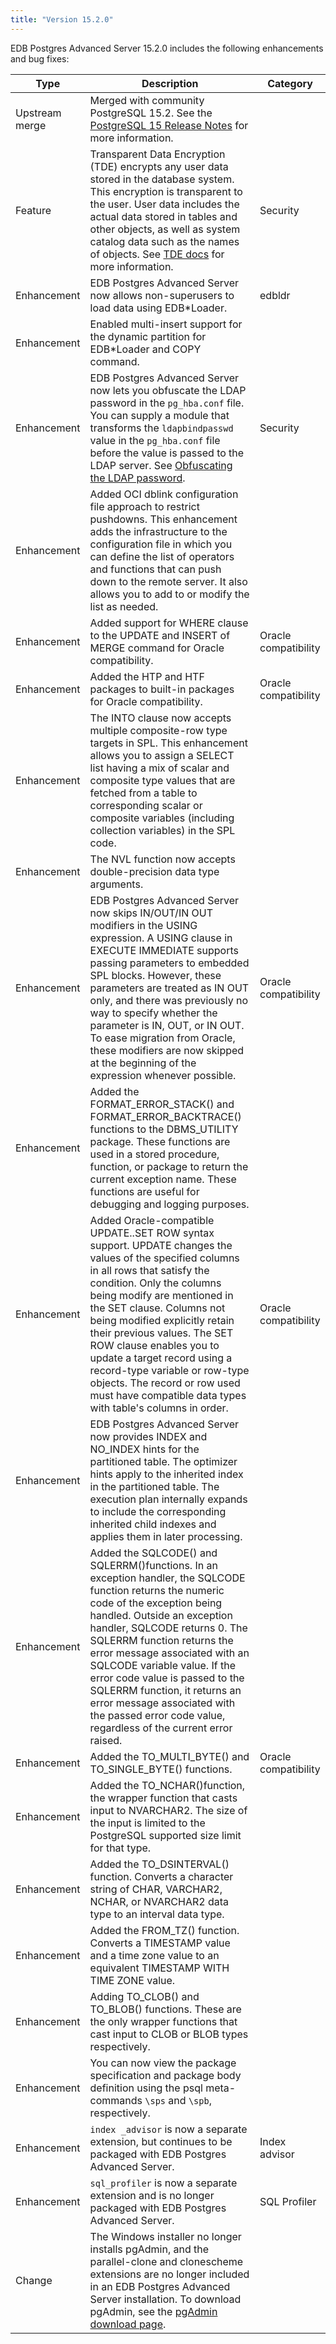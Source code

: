 ```yaml
---
title: "Version 15.2.0"
---
```


EDB Postgres Advanced Server 15.2.0 includes the following enhancements and bug fixes:

| Type           | Description                                                                                                                          |  Category              |
| -------------- | -------------------------------------------------------------------------------------------------------------------------------------|  --------------------- |
| Upstream merge | Merged with community PostgreSQL 15.2. See the [PostgreSQL 15 Release Notes](https://www.postgresql.org/docs/15/release-15.html) for more information.                           |                        |
| Feature        | Transparent Data Encryption (TDE) encrypts any user data stored in the database system. This encryption is transparent to the user. User data includes the actual data stored in tables and other objects, as well as system catalog data such as the names of objects. See [TDE docs](/tde/latest) for more information. | Security |
| Enhancement    | EDB Postgres Advanced Server now allows non-superusers to load data using EDB*Loader.     | edbldr |                       
| Enhancement    | Enabled multi-insert support for the dynamic partition for EDB*Loader and COPY command. |  |
| Enhancement    | EDB Postgres Advanced Server now lets you obfuscate the LDAP password in the `pg_hba.conf` file. You can supply a module that transforms the `ldapbindpasswd` value in the `pg_hba.conf` file before the value is passed to the LDAP server. See [Obfuscating the LDAP password](/epas/15/epas_guide/03_database_administration/01_configuration_parameters/01_setting_new_parameters/#obfuscating-the-ldap-password). | Security |
| Enhancement    | Added OCI dblink configuration file approach to restrict pushdowns. This enhancement adds the infrastructure to the configuration file in which you can define the list of operators and functions that can push down to the remote server. It also allows you to add to or modify the list as needed. |      |
| Enhancement    | Added support for WHERE clause to the UPDATE and INSERT of MERGE command for Oracle compatibility.| Oracle compatibility |
| Enhancement    | Added the HTP and HTF packages to built-in packages for Oracle compatibility. | Oracle compatibility |
| Enhancement    | The INTO clause now accepts multiple composite-row type targets in SPL. This enhancement allows you to assign a SELECT list having a mix of scalar and composite type values that are fetched from a table to corresponding scalar or composite variables (including collection variables) in the SPL code.
| Enhancement    | The NVL function now accepts double-precision data type arguments. | |
| Enhancement    | EDB Postgres Advanced Server now skips IN/OUT/IN OUT modifiers in the USING expression. A USING clause in EXECUTE IMMEDIATE supports passing parameters to embedded SPL blocks. However, these parameters are treated as IN OUT only, and there was previously no way to specify whether the parameter is IN, OUT, or IN OUT. To ease migration from Oracle, these modifiers are now skipped at the beginning of the expression whenever possible. | Oracle compatibility |
| Enhancement    | Added the FORMAT_ERROR_STACK() and FORMAT_ERROR_BACKTRACE() functions to the DBMS_UTILITY package. These functions are used in a stored procedure, function, or package to return the current exception name. These functions are useful for debugging and logging purposes. | |
| Enhancement    | Added Oracle-compatible UPDATE..SET ROW syntax support. UPDATE changes the values of the specified columns in all rows that satisfy the condition. Only the columns being modify are mentioned in the SET clause. Columns not being modified explicitly retain their previous values. The SET ROW clause enables you to update a target record using a record-type variable or row-type objects. The record or row used must have compatible data types with table's columns in order. | Oracle compatibility |
| Enhancement    | EDB Postgres Advanced Server now provides INDEX and NO_INDEX hints for the partitioned table. The optimizer hints apply to the inherited index in the partitioned table. The execution plan internally expands to include the corresponding inherited child indexes and applies them in later processing. | |
| Enhancement    | Added the SQLCODE() and SQLERRM()functions. In an exception handler, the SQLCODE function returns the numeric code of the exception being handled. Outside an exception handler, SQLCODE returns 0. The SQLERRM function returns the error message associated with an SQLCODE variable value. If the error code value is passed to the SQLERRM function, it returns an error message associated with the passed error code value, regardless of the current error raised. |  |
| Enhancement    | Added the TO_MULTI_BYTE() and TO_SINGLE_BYTE() functions. | Oracle compatibility |
| Enhancement    | Added the TO_NCHAR()function, the wrapper function that casts input to NVARCHAR2. The size of the input is limited to the PostgreSQL supported size limit for that type. | |
| Enhancement    | Added the TO_DSINTERVAL() function. Converts a character string of CHAR, VARCHAR2, NCHAR, or NVARCHAR2 data type to an interval data type. | |
| Enhancement    | Added the FROM_TZ() function. Converts a TIMESTAMP value and a time zone value to an equivalent TIMESTAMP WITH TIME ZONE value. | |
| Enhancement    | Adding TO_CLOB() and TO_BLOB() functions. These are the only wrapper functions that cast input to CLOB or BLOB types respectively. | |
| Enhancement    | You can now view the package specification and package body definition using the psql meta-commands `\sps` and `\spb`, respectively. | |
| Enhancement    | `index _advisor` is now a separate extension, but continues to be packaged with EDB Postgres Advanced Server. | Index advisor |
| Enhancement    | `sql_profiler` is now a separate extension and is no longer packaged with EDB Postgres Advanced Server. | SQL Profiler |
| Change | The Windows installer no longer installs pgAdmin, and the parallel-clone and clonescheme extensions are no longer included in an EDB Postgres Advanced Server installation. To download pgAdmin, see the [pgAdmin download page](https://www.pgadmin.org/download/). |
